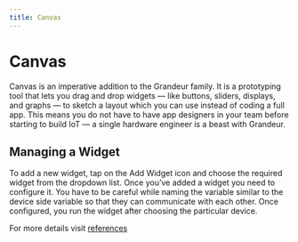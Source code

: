 ```yaml
---
title: Canvas 
---
```


# Canvas

Canvas is an imperative addition to the Grandeur family. It is a prototyping tool that lets you drag and drop widgets — like buttons, sliders, displays, and graphs — to sketch a layout which you can use instead of coding a full app. This means you do not have to have app designers in your team before starting to build IoT — a single hardware engineer is a beast with Grandeur.

## Managing a Widget

To add a new widget, tap on the Add Widget icon and choose the required widget from the dropdown list. 
Once you’ve added a widget you need to configure it. You have to be careful while naming the variable similar to the device side variable so that they can communicate with each other. 
Once configured, you run the widget after choosing the particular device. 

For more details visit [references](/references/canvas/overview.mdx)

<ReactPlayer playing controls volume={0} width={832} height={468} url="/demos/canvas/canvas-demo.webm" />
